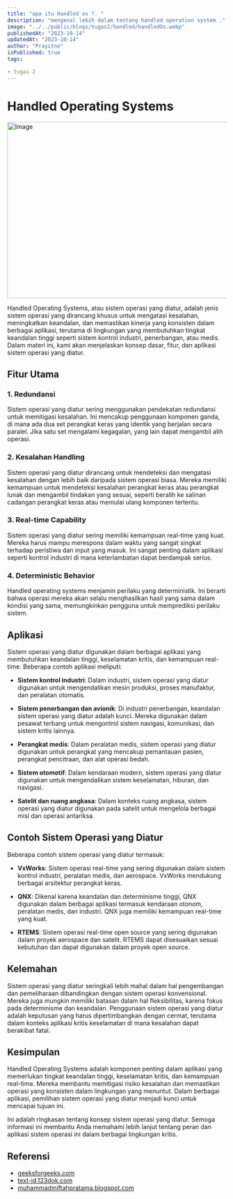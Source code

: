 ```yaml
---
title: "apa itu Handled os ?. "
description: "mengenal lebih dalam tentang handled operation system ."
image: "../../public/blogs/tugas2/handled/handledOs.webp"
publishedAt: "2023-10-14"
updatedAt: "2023-10-14"
author: "Prayitno"
isPublished: true
tags:

- tugas 2
---
```


# Handled Operating Systems

<Image
  src="/blogs/tugas2/handled/handledImage.png"
  width="718"
  height="404"
  alt="Image"
  sizes="100vw"
/>

Handled Operating Systems, atau sistem operasi yang diatur, adalah jenis sistem operasi yang dirancang khusus untuk mengatasi kesalahan, meningkatkan keandalan, dan memastikan kinerja yang konsisten dalam berbagai aplikasi, terutama di lingkungan yang membutuhkan tingkat keandalan tinggi seperti sistem kontrol industri, penerbangan, atau medis. Dalam materi ini, kami akan menjelaskan konsep dasar, fitur, dan aplikasi sistem operasi yang diatur.

## Fitur Utama

### 1. Redundansi
Sistem operasi yang diatur sering menggunakan pendekatan redundansi untuk memitigasi kesalahan. Ini mencakup penggunaan komponen ganda, di mana ada dua set perangkat keras yang identik yang berjalan secara paralel. Jika satu set mengalami kegagalan, yang lain dapat mengambil alih operasi.

### 2. Kesalahan Handling
Sistem operasi yang diatur dirancang untuk mendeteksi dan mengatasi kesalahan dengan lebih baik daripada sistem operasi biasa. Mereka memiliki kemampuan untuk mendeteksi kesalahan perangkat keras atau perangkat lunak dan mengambil tindakan yang sesuai, seperti beralih ke salinan cadangan perangkat keras atau memulai ulang komponen tertentu.

### 3. Real-time Capability
Sistem operasi yang diatur sering memiliki kemampuan real-time yang kuat. Mereka harus mampu merespons dalam waktu yang sangat singkat terhadap peristiwa dan input yang masuk. Ini sangat penting dalam aplikasi seperti kontrol industri di mana keterlambatan dapat berdampak serius.

### 4. Deterministic Behavior
Handled operating systems menjamin perilaku yang deterministik. Ini berarti bahwa operasi mereka akan selalu menghasilkan hasil yang sama dalam kondisi yang sama, memungkinkan pengguna untuk memprediksi perilaku sistem.

## Aplikasi

Sistem operasi yang diatur digunakan dalam berbagai aplikasi yang membutuhkan keandalan tinggi, keselamatan kritis, dan kemampuan real-time. Beberapa contoh aplikasi meliputi:

- **Sistem kontrol industri**: Dalam industri, sistem operasi yang diatur digunakan untuk mengendalikan mesin produksi, proses manufaktur, dan peralatan otomatis.

- **Sistem penerbangan dan avionik**: Di industri penerbangan, keandalan sistem operasi yang diatur adalah kunci. Mereka digunakan dalam pesawat terbang untuk mengontrol sistem navigasi, komunikasi, dan sistem kritis lainnya.

- **Perangkat medis**: Dalam peralatan medis, sistem operasi yang diatur digunakan untuk perangkat yang mencakup pemantauan pasien, perangkat pencitraan, dan alat operasi bedah.

- **Sistem otomotif**: Dalam kendaraan modern, sistem operasi yang diatur digunakan untuk mengendalikan sistem keselamatan, hiburan, dan navigasi.

- **Satelit dan ruang angkasa**: Dalam konteks ruang angkasa, sistem operasi yang diatur digunakan pada satelit untuk mengelola berbagai misi dan operasi antariksa.

## Contoh Sistem Operasi yang Diatur

Beberapa contoh sistem operasi yang diatur termasuk:

- **VxWorks**: Sistem operasi real-time yang sering digunakan dalam sistem kontrol industri, peralatan medis, dan aerospace. VxWorks mendukung berbagai arsitektur perangkat keras.

- **QNX**: Dikenal karena keandalan dan determinisme tinggi, QNX digunakan dalam berbagai aplikasi termasuk kendaraan otonom, peralatan medis, dan industri. QNX juga memiliki kemampuan real-time yang kuat.

- **RTEMS**: Sistem operasi real-time open source yang sering digunakan dalam proyek aerospace dan satelit. RTEMS dapat disesuaikan sesuai kebutuhan dan dapat digunakan dalam proyek open source.

## Kelemahan

Sistem operasi yang diatur seringkali lebih mahal dalam hal pengembangan dan pemeliharaan dibandingkan dengan sistem operasi konvensional. Mereka juga mungkin memiliki batasan dalam hal fleksibilitas, karena fokus pada determinisme dan keandalan. Penggunaan sistem operasi yang diatur adalah keputusan yang harus dipertimbangkan dengan cermat, terutama dalam konteks aplikasi kritis keselamatan di mana kesalahan dapat berakibat fatal.

## Kesimpulan

Handled Operating Systems adalah komponen penting dalam aplikasi yang memerlukan tingkat keandalan tinggi, keselamatan kritis, dan kemampuan real-time. Mereka membantu memitigasi risiko kesalahan dan memastikan operasi yang konsisten dalam lingkungan yang menuntut. Dalam berbagai aplikasi, pemilihan sistem operasi yang diatur menjadi kunci untuk mencapai tujuan ini.

Ini adalah ringkasan tentang konsep sistem operasi yang diatur. Semoga informasi ini membantu Anda memahami lebih lanjut tentang peran dan aplikasi sistem operasi ini dalam berbagai lingkungan kritis.


## Referensi
- [geeksforgeeks.com](https://www.geeksforgeeks.org/handheld-operating-system/)
- [text-id.123dok.com](https://text-id.123dok.com/document/lq50d5mgz-sistem-operasi-handheld-buku-ajar-sistem-tertanam.html)
- [muhammadmiftahpratama.blogspot.com](https://muhammadmiftahpratama.blogspot.com/p/pengertian-sistem-operasi-handheld.html)

